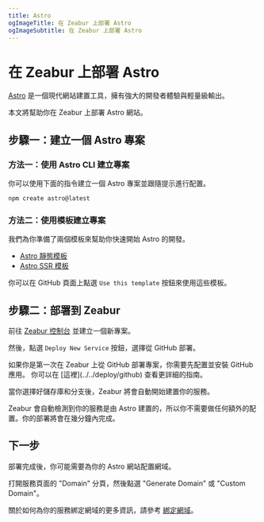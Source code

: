 ```yaml
---
title: Astro
ogImageTitle: 在 Zeabur 上部署 Astro 
ogImageSubtitle: 在 Zeabur 上部署 Astro
---
```



# 在 Zeabur 上部署 Astro

[Astro](https://astro.build/) 是一個現代網站建置工具，擁有強大的開發者體驗與輕量級輸出。

本文將幫助你在 Zeabur 上部署 Astro 網站。

## 步驟一：建立一個 Astro 專案

### 方法一：使用 Astro CLI 建立專案

你可以使用下面的指令建立一個 Astro 專案並跟隨提示進行配置。

```bash
npm create astro@latest
```

### 方法二：使用模板建立專案

我們為你準備了兩個模板來幫助你快速開始 Astro 的開發。

- [Astro 靜態模板](https://github.com/zeabur/astro-static-template)
- [Astro SSR 模板](https://github.com/zeabur/astro-ssr-template)

你可以在 GitHub 頁面上點選 `Use this template` 按鈕來使用這些模板。

## 步驟二：部署到 Zeabur

前往 [Zeabur 控制台](https://dash.zeabur.com) 並建立一個新專案。

然後，點選 `Deploy New Service` 按鈕，選擇從 GitHub 部署。

<Callout>
    如果你是第一次在 Zeabur 上從 GitHub 部署專案，你需要先配置並安裝 GitHub 應用。
    你可以在 [這裡](../../deploy/github) 查看更詳細的指南。
</Callout>

當你選擇好儲存庫和分支後，Zeabur 將會自動開始建置你的服務。

Zeabur 會自動檢測到你的服務是由 Astro 建置的，所以你不需要做任何額外的配置。你的部署將會在幾分鐘內完成。

## 下一步

部署完成後，你可能需要為你的 Astro 網站配置網域。

打開服務頁面的 "Domain" 分頁，然後點選 "Generate Domain" 或 "Custom Domain"。

關於如何為你的服務綁定網域的更多資訊，請參考 [綁定網域](../../deploy/domain-binding)。
